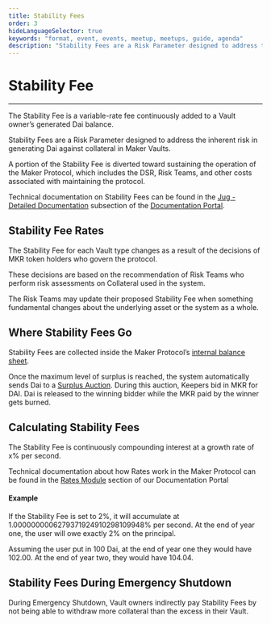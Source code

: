 ```yaml
---
title: Stability Fees
order: 3
hideLanguageSelector: true
keywords: "format, event, events, meetup, meetups, guide, agenda"
description: "Stability Fees are a Risk Parameter designed to address the risk in generating Dai against collateral in Maker Vaults."
---
```


# Stability Fee

---

The Stability Fee is a variable-rate fee continuously added to a Vault owner’s generated Dai balance.

Stability Fees are a Risk Parameter designed to address the inherent risk in generating Dai against collateral in Maker Vaults.

A portion of the Stability Fee is diverted toward sustaining the operation of the Maker Protocol, which includes the DSR, Risk Teams, and other costs associated with maintaining the protocol.

Technical documentation on Stability Fees can be found in the [Jug - Detailed Documentation](https://docs.makerdao.com/smart-contract-modules/rates-module/jug-detailed-documentation) subsection of the [Documentation Portal](https://docs.makerdao.com/).

## Stability Fee Rates

<Indent pad={2}>


The Stability Fee for each Vault type changes as a result of the decisions of MKR token holders who govern the protocol.

These decisions are based on the recommendation of Risk Teams who perform risk assessments on Collateral used in the system.

The Risk Teams may update their proposed Stability Fee when something fundamental changes about the underlying asset or the system as a whole.

</Indent>


## Where Stability Fees Go

<Indent pad={2}>


Stability Fees are collected inside the Maker Protocol’s [internal balance sheet](https://docs.makerdao.com/smart-contract-modules/core-module/vat-detailed-documentation).

Once the maximum level of surplus is reached, the system automatically sends Dai to a [Surplus Auction](https://docs.makerdao.com/auctions/the-auctions-of-the-maker-protocol#surplus-auction). During this auction, Keepers bid in MKR for DAI. Dai is released to the winning bidder while the MKR paid by the winner gets burned.

</Indent>


## Calculating Stability Fees

<Indent pad={2}>


The Stability Fee is continuously compounding interest at a growth rate of x% per second.

Technical documentation about how Rates work in the Maker Protocol can be found in the [Rates Module](https://docs.makerdao.com/smart-contract-modules/rates-module) section of our Documentation Portal

</Indent>


<Callout icon="lightbulb">


#### Example

If the Stability Fee is set to 2%, it will accumulate at 1.0000000006279371924910298109948‬% per second. At the end of year one, the user will owe exactly 2% on the principal.

Assuming the user put in 100 Dai, at the end of year one they would have 102.00. At the end of year two, they would have 104.04.

</Callout>


## Stability Fees During Emergency Shutdown

<Indent pad={2}>


During Emergency Shutdown, Vault owners indirectly pay Stability Fees by not being able to withdraw more collateral than the excess in their Vault.

</Indent>

